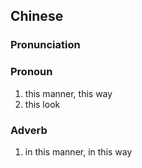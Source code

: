 ==Chinese==
{{zh-forms|s=这样子|type=12}}

===Pronunciation===
{{zh-pron
|m=zhèyàngzi
|cat=pron,adv
}}

===Pronoun===
{{zh-pronoun}}

# this manner, this way
# this look

===Adverb===
{{zh-adv}}

# in this manner, in this way